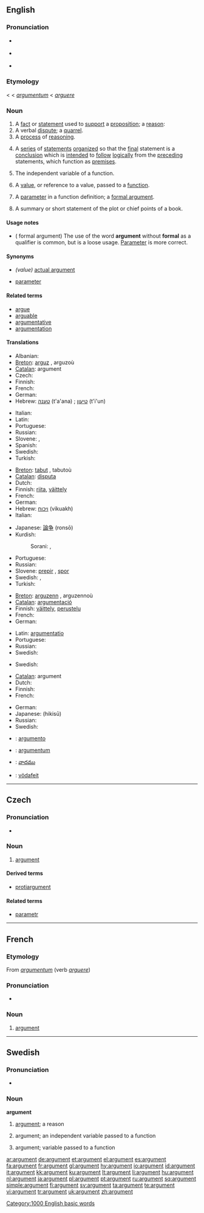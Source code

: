 {{wikipedia|dab=argument}}
==English==

===Pronunciation===
* {{a|UK}} {{IPA|/ˈɑːgjʊmənt/}}
* {{a|US}} {{IPA|/ˈɑɹgjumənt/}}
* {{audio|en-us-argument.ogg|Audio (US)}}

{{WikiSaurus-link|argument}}

===Etymology===
{{ME.}} < {{AF.}} < {{L.}} ''[[argumentum]]'' < ''[[arguere]]''

===Noun===
{{en-noun}}

# A [[fact]] or [[statement]] used to [[support]] a [[proposition]]; a [[reason]]:
# A verbal [[dispute]]; a [[quarrel]].
# A [[process]] of [[reasoning]].
# {{context|philosophy|logic}} A [[series]] of [[statements]] [[organize]]d so that the [[final]] statement is a [[conclusion]] which is [[intend]]ed to [[follow]] [[logically]] from the [[preceding]] statements, which function as [[premise]]s.
# {{math}} The independent variable of a function.
# {{complang}} A [[value]], or reference to a value, passed to a [[function]].  <!-- call by value v.s. call by reference -->
# {{complang}} A [[parameter]] in a function definition; a [[formal argument]].
# A summary or short statement of the plot or chief points of  a book.

====Usage notes====
* ({{complang}} formal argument) The use of the word '''argument''' without '''formal''' as a qualifier is common, but is a loose usage. [[parameter|Parameter]] is more correct.

====Synonyms====
* {{complang}} ''(value)'' [[actual argument]]
* {{complang}} [[parameter]]

====Related terms====
* [[argue]]
* [[arguable]]
* [[argumentative]]
* [[argumentation]]

====Translations====
{{trans-top|fact or statement used to support a proposition; a reason}}
* Albanian: {{t+|sq|argument|xs=Albanian}}
* [[Breton]]: [[arguz]] {{m}}, arguzoù {{p}}
* [[Catalan]]: argument {{m}}
* Czech: {{t-|cs|argument|m}}
* Finnish: {{t+|fi|argumentti}}
* French: {{t+|fr|argument|m}}
* German: {{t+|de|Argument|n}}
* Hebrew: [[טענה]] (t'a'ana) {{f}}; [[טיעון]] (t'i'un) {{m}}
{{trans-mid}}
* Italian: {{t+|it|argomento|m}}
* Latin: {{t-|la|argumentum|n}}
* Portuguese: {{t+|pt|argumento|m}}
* Russian: {{t+|ru|обоснование|n|tr=obosnovánije|sc=Cyrl}}
* Slovene: {{t+|sl|prepir|m}}, {{t-|sl|spor|m}}
* Spanish: {{t+|es|argumento|m}}
* Swedish: {{t+|sv|argument|n}}
* Turkish: {{t+|tr|sav}}
{{trans-bottom}}

{{trans-top|verbal dispute; a quarrel}}
* [[Breton]]: [[tabut]] {{m}}, tabutoù {{p}}
* [[Catalan]]: [[disputa]] {{f}}
* Dutch: {{t-|nl|ruzie|f}}
* Finnish: [[riita]], [[väittely]]
* French: {{t+|fr|querelle|f}}
* German: {{t+|de|Streit|m}}
* Hebrew: [[ויכוח]] (vikuakh) {{m}}
* Italian: {{t+|it|discussione|f}}
{{trans-mid}}
* Japanese: [[論争]] (ronsō)
* Kurdish:
*: Sorani: {{t|ku|شه‌ڕه‌قسه‌|tr=shara qisa|sc=KUchar}}, {{t|ku|قڕه‌بڕ|tr=qirabir|sc=KUchar}}
* Portuguese: {{t+|pt|discussão|f}}
* Russian: {{t+|ru|спор|m|tr=spor|sc=Cyrl}}
* Slovene: [[prepir]] {{m}}, [[spor]] {{m}}
* Swedish: {{t+|sv|argumentation|c}}, {{t+|sv|diskussion|c}}
* Turkish: {{t+|tr|tartışma}}
{{trans-bottom}}

{{trans-top|process of reasoning}}
* [[Breton]]: [[arguzenn]] {{f}}, arguzennoù {{p}}
* [[Catalan]]: [[argumentació]] {{f}}
* Finnish: [[väittely]], [[perustelu]]
* French: {{t+|fr|argumentation|f}}
* German: {{t+|de|Argumentation|f}}
{{trans-mid}}
* Latin: [[argumentatio]] {{f}}
* Portuguese: {{t+|pt|argumentação|f}}
* Russian: {{t+|ru|аргумент|m|tr=argumént|sc=Cyrl}}
* Swedish: {{t+|sv|argumentation|c}}
{{trans-bottom}}

{{trans-top|independent variable}}
* Swedish: {{t+|sv|argument|n}}
{{trans-mid}}
{{trans-bottom}}

{{trans-top|variable that is being passed to a function}}
* [[Catalan]]: argument {{m}}
* Dutch: {{t+|nl|argument|n}}
* Finnish: {{t+|fi|argumentti}}
* French: {{t+|fr|argument|m}}
{{trans-mid}}
* German: {{t+|de|Argument|n}}
* Japanese: {{Jpan|[[引数]]}} (hikisū)
* Russian: {{t+|ru|аргумент|m|tr=argumént|sc=Cyrl}}
* Swedish: {{t+|sv|argument|n}}
{{trans-bottom}}

{{checktrans-top}}
* {{ttbc|Interlingua}}: [[argumento]]
* {{ttbc|Latin}}: [[argumentum]] {{n}}
* {{ttbc|Telugu}}: [[వాదము]]
* {{ttbc|Volapük}}: [[vödafeit]]
{{trans-bottom}}

[[Category:1000 English basic words]]

----

==Czech==

===Pronunciation===
* {{audio|Cs-argument.ogg|audio}}

===Noun===
{{cs-noun|g=m}}

# [[#English|argument]] {{i|fact or statement used to support a proposition}}

====Derived terms====
* [[protiargument]]

====Related terms====
* [[parametr]] {{m}}

----

==French==

===Etymology===
From {{L.}} ''[[argumentum]]'' (verb ''[[arguere]]'')

===Pronunciation===
*{{audio|Fr-argument.ogg|audio}}

===Noun===
{{fr-noun|m}}

# [[#Noun|argument]]

----

==Swedish==

===Pronunciation===
* {{audio|Sv-argument.ogg|audio}}

===Noun===
{{sv-noun-n-zero}}
'''argument'''

# [[#English|argument]]; a reason
# {{mathematics|lang=sv}} argument; an independent variable passed to a function
# {{computer language|lang=sv}} argument; variable passed to a function

[[ar:argument]]
[[de:argument]]
[[et:argument]]
[[el:argument]]
[[es:argument]]
[[fa:argument]]
[[fr:argument]]
[[gl:argument]]
[[hy:argument]]
[[io:argument]]
[[id:argument]]
[[it:argument]]
[[kk:argument]]
[[ku:argument]]
[[lt:argument]]
[[li:argument]]
[[hu:argument]]
[[nl:argument]]
[[ja:argument]]
[[pl:argument]]
[[pt:argument]]
[[ru:argument]]
[[sq:argument]]
[[simple:argument]]
[[fi:argument]]
[[sv:argument]]
[[ta:argument]]
[[te:argument]]
[[vi:argument]]
[[tr:argument]]
[[uk:argument]]
[[zh:argument]]